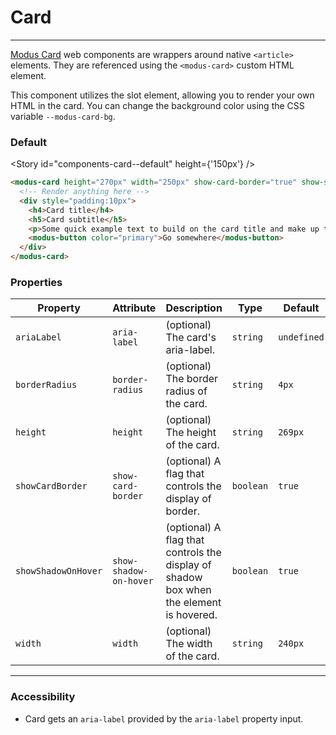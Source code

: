 
# Card

---

[Modus Card](https://modus.trimble.com/components/cards/) web components are wrappers around native `<article>` elements. They are referenced using the `<modus-card>` custom HTML element.

This component utilizes the slot element, allowing you to render your own HTML in the card. You can change the background color using the CSS variable `--modus-card-bg`.

### Default

<Story id="components-card--default" height={'150px'} />

```html
<modus-card height="270px" width="250px" show-card-border="true" show-shadow-on-hover="true">
  <!-- Render anything here -->
  <div style="padding:10px">
    <h4>Card title</h4>
    <h5>Card subtitle</h5>
    <p>Some quick example text to build on the card title and make up the bulk of the card's content.</p>
    <modus-button color="primary">Go somewhere</modus-button>
  </div>
</modus-card>
```

### Properties

| Property            | Attribute              | Description                                                                            | Type      | Default     |
| ------------------- | ---------------------- | -------------------------------------------------------------------------------------- | --------- | ----------- |
| `ariaLabel`         | `aria-label`           | (optional) The card's aria-label.                                                      | `string`  | `undefined` |
| `borderRadius`      | `border-radius`        | (optional) The border radius of the card.                                              | `string`  | `4px`       |
| `height`            | `height`               | (optional) The height of the card.                                                     | `string`  | `269px`     |
| `showCardBorder`    | `show-card-border`     | (optional) A flag that controls the display of border.                                 | `boolean` | `true`      |
| `showShadowOnHover` | `show-shadow-on-hover` | (optional) A flag that controls the display of shadow box when the element is hovered. | `boolean` | `true`      |
| `width`             | `width`                | (optional) The width of the card.                                                      | `string`  | `240px`     |

---

### Accessibility

- Card gets an `aria-label` provided by the `aria-label` property input.
